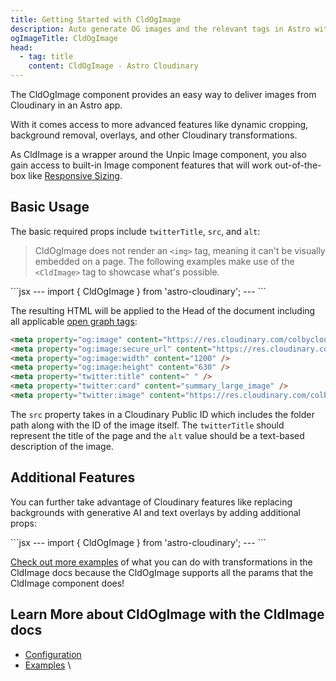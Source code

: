 ```yaml
---
title: Getting Started with CldOgImage
description: Auto generate OG images and the relevant tags in Astro with the CldOgImage component.
ogImageTitle: CldOgImage
head:
  - tag: title
    content: CldOgImage - Astro Cloudinary
---
```



The CldOgImage component provides an easy way to deliver images from Cloudinary in an Astro app.

With it comes access to more advanced features like dynamic cropping, background removal, overlays, and other Cloudinary transformations.

As CldImage is a wrapper around the Unpic Image component, you also gain access to built-in Image component features that will work out-of-the-box like [Responsive Sizing](/guides/responsive-images).

## Basic Usage

The basic required props include `twitterTitle`, `src`, and `alt`:

<HeaderImage>
   <CldImage
    src="cld-sample-4"
    width="1870"
    height="1250"
    alt="A variety of colorful and appetizing breakfast dishes, including waffles, oatmeal, and fresh fruits, are arranged on a white surface, accompanied by various condiments and utensils."
    sizes="100vw"
  />
</HeaderImage>

> CldOgImage does not render an `<img>` tag, meaning it can't be visually embedded on a page. The following examples make use of the `<CldImage>` tag to showcase what's possible.

<CodeBlock>
```jsx
---
import { CldOgImage } from 'astro-cloudinary';
---
<CldOgImage
  src="<Public ID>"
  twitterTitle="<Title>"
  alt="<Description>"
/>
```
</CodeBlock>

The resulting HTML will be applied to the Head of the document including all applicable [open graph tags](https://ogp.me/):

```html copy
<meta property="og:image" content="https://res.cloudinary.com/colbycloud-next-cloudinary/image/upload/c_fill,w_1200,h_627,g_center/c_limit,w_1200/f_jpg/q_auto/v1/images/galaxy" />
<meta property="og:image:secure_url" content="https://res.cloudinary.com/colbycloud-next-cloudinary/image/upload/c_fill,w_1200,h_627,g_center/c_limit,w_1200/f_jpg/q_auto/v1/images/galaxy" />
<meta property="og:image:width" content="1200" />
<meta property="og:image:height" content="630" />
<meta property="twitter:title" content=" " />
<meta property="twitter:card" content="summary_large_image" />
<meta property="twitter:image" content="https://res.cloudinary.com/colbycloud-next-cloudinary/image/upload/c_fill,w_1200,h_627,g_center/c_limit,w_1200/f_webp/q_auto/v1/images/galaxy" />
```

The `src` property takes in a Cloudinary Public ID which includes the folder path along with the ID of the image itself.
The `twitterTitle` should represent the title of the page and the `alt` value should be a text-based description
of the image.

## Additional Features

You can further take advantage of Cloudinary features like replacing backgrounds with generative AI and text overlays by adding additional props:

<HeaderImage>
  <CldImage
    src="cld-sample-5"
    width="1870"
    height="1250"
    alt="A variety of colorful and appetizing breakfast dishes, including waffles, oatmeal, and fresh fruits, are arranged on a white surface, accompanied by various condiments and utensils."
    sizes="100vw"
    crop={{
      type: 'fill',
      source: true
    }}
    replaceBackground="cartoon outer space"
    overlays={[
      {
        position: {
          y: 40,
          x: -10,
          gravity: 'south',
        },
        text: {
          color: 'magenta',
          fontFamily: 'Source Sans Pro',
          fontSize: 160,
          fontWeight: 'black',
          text: 'OUT OF THIS WORLD'
        }
      },
      {
        position: {
          y: 50,
          gravity: 'south',
        },
        text: {
          color: 'white',
          fontFamily: 'Source Sans Pro',
          fontSize: 160,
          fontWeight: 'black',
          text: 'OUT OF THIS WORLD'
        }
      },
    ]}
  />
</HeaderImage>

<CodeBlock>
```jsx
---
import { CldOgImage } from 'astro-cloudinary';
---
<CldOgImage
  src="<Public ID>"
  twitterTitle="<Title>"
  alt="<Description>"
  crop={{
    type: 'fill',
    source: true
  }}
  replaceBackground="cartoon outer space"
  overlays={[
    {
      position: {
        y: 40,
        x: -10,
        gravity: 'south',
      },
      text: {
        color: 'magenta',
        fontFamily: 'Source Sans Pro',
        fontSize: 160,
        fontWeight: 'black',
        text: 'OUT OF THIS WORLD'
      }
    },
    {
      position: {
        y: 50,
        gravity: 'south',
      },
      text: {
        color: 'white',
        fontFamily: 'Source Sans Pro',
        fontSize: 160,
        fontWeight: 'black',
        text: 'OUT OF THIS WORLD'
      }
    },
  ]}
/>
```
</CodeBlock>

[Check out more examples](/cldimage/examples) of what you can do with transformations in the CldImage docs because the CldOgImage supports all the params that the CldImage component does!

## Learn More about CldOgImage with the CldImage docs
* [Configuration](/cldimage/configuration)
* [Examples](/cldimage/examples)
\
